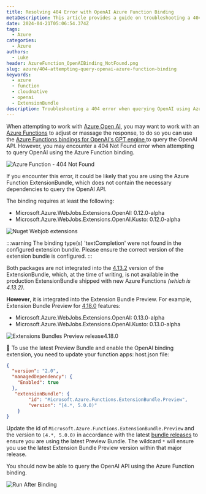 ```yaml
---
title: Resolving 404 Error with OpenAI Azure Function Binding
metaDescription: This article provides a guide on troubleshooting a 404 error when querying OpenAI using Azure Function binding in Azure.
date: 2024-04-21T05:06:54.374Z
tags:
  - Azure
categories:
  - Azure
authors:
  - Luke
header: AzureFunction_OpenAIBinding_NotFound.png
slug: azure/404-attempting-query-openai-azure-function-binding
keywords:
  - azure
  - function
  - cloudnative
  - openai
  - ExtensionBundle
description: Troubleshooting a 404 error when querying OpenAI using Azure Function binding in Azure.
---
```


When attempting to work with [Azure Open AI](https://learn.microsoft.com/azure/ai-services/openai/overview?WT.mc_id=AZ-MVP-5004796), you may want to work with an [Azure Functions](https://learn.microsoft.com/azure/azure-functions/functions-overview?pivots=programming-language-csharp&WT.mc_id=AZ-MVP-5004796) to adjust or massage the response, to do so you can use the [Azure Functions bindings for OpenAI's GPT engine
](https://github.com/Azure/azure-functions-openai-extension) to query the OpenAI API. However, you may encounter a 404 Not Found error when attempting to query OpenAI using the Azure Function binding. 

![Azure Function - 404 Not Found](AzureFunction_OpenAIBinding_NotFound.png)

<!-- truncate -->

If you encounter this error, it could be likely that you are using the Azure Function ExtensionBundle, which does not contain the necessary dependencies to query the OpenAI API. 

The binding requires at least the following:

* Microsoft.Azure.WebJobs.Extensions.OpenAI: 0.12.0-alpha
* Microsoft.Azure.WebJobs.Extensions.OpenAI.Kusto: 0.12.0-alpha

![Nuget Webjob extensions](AzureFunction_OpenAIBinding_NugetPackageRequirements.png)

:::warning
The binding type(s) 'textCompletion' were not found in the configured extension bundle. Please ensure the correct version of the extension bundle is configured.
:::

Both packages are not integrated into the [4.13.2](https://github.com/Azure/azure-functions-extension-bundles/releases/tag/4.13.2) version of the ExtensionBundle, which, at the time of writing, is not available in the production ExtensionBundle shipped with new Azure Functions *(which is 4.13.2)*. 

**However**, it is integrated into the Extension Bundle Preview. For example, Extension Bundle Preview for [4.18.0](https://github.com/Azure/azure-functions-extension-bundles/releases/tag/4.18.0-Preview) features:

* Microsoft.Azure.WebJobs.Extensions.OpenAI: 0.13.0-alpha
* Microsoft.Azure.WebJobs.Extensions.OpenAI.Kusto: 0.13.0-alpha

![Extensions Bundles Preview release4.18.0](AzureFunction_OpenAIBinding_ExtensionsBundlePreview4.18.0.png)

🔧 To use the latest Preview Bundle and enable the OpenAI binding extension, you need to update your function apps: host.json file:

```json
{
  "version": "2.0",
  "managedDependency": {
    "Enabled": true
  },
   "extensionBundle": {
        "id": "Microsoft.Azure.Functions.ExtensionBundle.Preview",
        "version": "[4.*, 5.0.0)"
    }
}
```

Update the id of `Microsoft.Azure.Functions.ExtensionBundle.Preview` and the version to `[4.*, 5.0.0)` in accordance with the latest [bundle releases](https://github.com/Azure/azure-functions-extension-bundles/releases) to ensure you are using the latest Preview Bundle. The wildcard `*` will ensure you use the latest Extension Bundle Preview version within that major release.

You should now be able to query the OpenAI API using the Azure Function binding.

![Run After Binding](AzureFunction_OpenAIBinding_SuccessRunAfterBindingUpdate.png)

